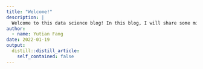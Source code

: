 ```yaml
---
title: "Welcome!"
description: |
  Welcome to this data science blog! In this blog, I will share some mini data science projects I did in R both from course or research which will updates at irregular schedules. I will include result and R code in each post. Click and check out each of them if you feel interested! Enjoy!
author:
  - name: Yutian Fang
date: 2022-01-19
output:
  distill::distill_article:
    self_contained: false
---
```



